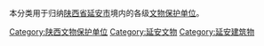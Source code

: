 本分类用于归纳[[陕西省|陕西省]][[延安市|延安市]]境内的各级[[文物保护单位|文物保护单位]]。

[[Category:陕西文物保护单位|Category:陕西文物保护单位]]
[[Category:延安文物|Category:延安文物]]
[[Category:延安建筑物|Category:延安建筑物]]